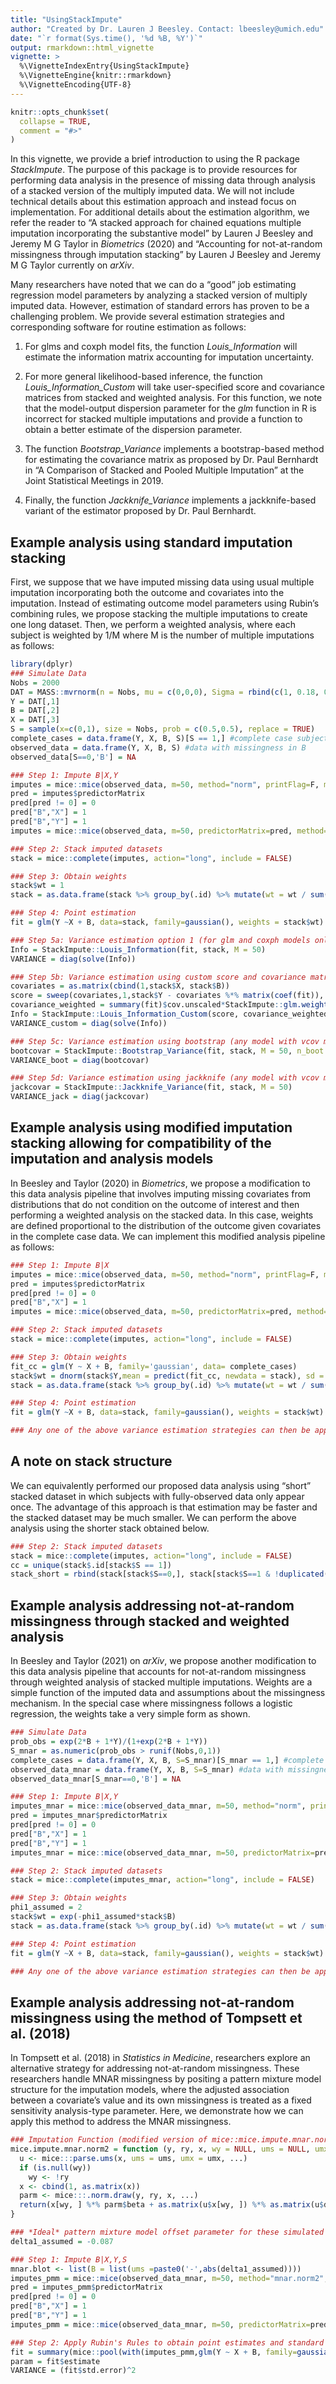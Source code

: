 ```yaml
---
title: "UsingStackImpute"
author: "Created by Dr. Lauren J Beesley. Contact: lbeesley@umich.edu"
date: "`r format(Sys.time(), '%d %B, %Y')`"
output: rmarkdown::html_vignette
vignette: >
  %\VignetteIndexEntry{UsingStackImpute}
  %\VignetteEngine{knitr::rmarkdown}
  %\VignetteEncoding{UTF-8}
---
```


```r
knitr::opts_chunk$set(
  collapse = TRUE,
  comment = "#>"
)
```



In this vignette, we provide a brief introduction to using the R package *StackImpute*. The purpose of this package is to provide resources for performing data analysis in the presence of missing data through analysis of a stacked version of the multiply imputed data. We will not include technical details about this estimation approach and instead focus on implementation. For additional details about the estimation algorithm, we refer the reader to "A stacked approach for chained equations multiple imputation incorporating the substantive model" by Lauren J Beesley and Jeremy M G Taylor in *Biometrics* (2020) and "Accounting for not-at-random missingness through imputation stacking" by Lauren J Beesley and Jeremy M G Taylor currently on *arXiv*. 

Many researchers have noted that we can do a "good" job estimating regression model parameters by analyzing a stacked version of multiply imputed data. However, estimation of standard errors has proven to be a challenging problem. We provide several estimation strategies and corresponding software for routine estimation as follows:

(1) For glms and coxph model fits, the function *Louis_Information* will estimate the information matrix accounting for imputation uncertainty. 

(2) For more general likelihood-based inference, the function *Louis_Information_Custom* will take user-specified score and covariance matrices from stacked and weighted analysis. For this function, we note that the model-output dispersion parameter for the *glm* function in R is incorrect for stacked multiple imputations and provide a  function to obtain a better estimate of the dispersion parameter.  

(3) The function *Bootstrap_Variance* implements a bootstrap-based method for estimating the covariance matrix as proposed by Dr. Paul Bernhardt in "A Comparison of Stacked and Pooled Multiple Imputation" at the Joint Statistical Meetings in 2019. 

(4) Finally, the function *Jackknife_Variance* implements a jackknife-based variant of the estimator proposed by Dr. Paul Bernhardt.

## Example analysis using standard imputation stacking 
First, we suppose that we have imputed missing data using usual multiple imputation incorporating both the outcome and covariates into the imputation. Instead of estimating outcome model parameters using Rubin's combining rules, we propose stacking the multiple imputations to create one long dataset. Then, we perform a weighted analysis, where each subject is weighted by 1/M where M is the number of multiple imputations as follows:

```r
library(dplyr)
### Simulate Data
Nobs = 2000
DAT = MASS::mvrnorm(n = Nobs, mu = c(0,0,0), Sigma = rbind(c(1, 0.18, 0.42), c(0.18, 0.09, 0.12),c(0.42, 0.12, 0.49 )))
Y = DAT[,1]
B = DAT[,2]
X = DAT[,3]
S = sample(x=c(0,1), size = Nobs, prob = c(0.5,0.5), replace = TRUE)
complete_cases = data.frame(Y, X, B, S)[S == 1,] #complete case subjects only
observed_data = data.frame(Y, X, B, S) #data with missingness in B
observed_data[S==0,'B'] = NA

### Step 1: Impute B|X,Y
imputes = mice::mice(observed_data, m=50, method="norm", printFlag=F, maxit = 1)
pred = imputes$predictorMatrix 
pred[pred != 0] = 0
pred["B","X"] = 1
pred["B","Y"] = 1
imputes = mice::mice(observed_data, m=50, predictorMatrix=pred, method="norm", printFlag=F)

### Step 2: Stack imputed datasets	
stack = mice::complete(imputes, action="long", include = FALSE)

### Step 3: Obtain weights
stack$wt = 1
stack = as.data.frame(stack %>% group_by(.id) %>% mutate(wt = wt / sum(wt)))

### Step 4: Point estimation
fit = glm(Y ~X + B, data=stack, family=gaussian(), weights = stack$wt)

### Step 5a: Variance estimation option 1 (for glm and coxph models only)
Info = StackImpute::Louis_Information(fit, stack, M = 50)
VARIANCE = diag(solve(Info))

### Step 5b: Variance estimation using custom score and covariance matrices (any model with corresponding likelihood)
covariates = as.matrix(cbind(1,stack$X, stack$B))
score = sweep(covariates,1,stack$Y - covariates %*% matrix(coef(fit)), '*')/StackImpute::glm.weighted.dispersion(fit)
covariance_weighted = summary(fit)$cov.unscaled*StackImpute::glm.weighted.dispersion(fit) 
Info = StackImpute::Louis_Information_Custom(score, covariance_weighted, stack, M = 50)
VARIANCE_custom = diag(solve(Info))

### Step 5c: Variance estimation using bootstrap (any model with vcov method)
bootcovar = StackImpute::Bootstrap_Variance(fit, stack, M = 50, n_boot = 100)
VARIANCE_boot = diag(bootcovar)

### Step 5d: Variance estimation using jackknife (any model with vcov method)
jackcovar = StackImpute::Jackknife_Variance(fit, stack, M = 50)
VARIANCE_jack = diag(jackcovar)

```


## Example analysis using modified imputation stacking allowing for compatibility of the imputation and analysis models

In Beesley and Taylor (2020) in *Biometrics*, we propose a modification to this data analysis pipeline that involves imputing missing covariates from distributions that do not condition on the outcome of interest and then performing a weighted analysis on the stacked data. In this case, weights are defined proportional to the distribution of the outcome given covariates in the complete case data. We can implement this modified analysis pipeline as follows: 

```r
### Step 1: Impute B|X
imputes = mice::mice(observed_data, m=50, method="norm", printFlag=F, maxit = 1)
pred = imputes$predictorMatrix 
pred[pred != 0] = 0
pred["B","X"] = 1
imputes = mice::mice(observed_data, m=50, predictorMatrix=pred, method="norm", printFlag=F)

### Step 2: Stack imputed datasets	
stack = mice::complete(imputes, action="long", include = FALSE)

### Step 3: Obtain weights
fit_cc = glm(Y ~ X + B, family='gaussian', data= complete_cases)
stack$wt = dnorm(stack$Y,mean = predict(fit_cc, newdata = stack), sd = sqrt(summary(fit_cc)$dispersion))
stack = as.data.frame(stack %>% group_by(.id) %>% mutate(wt = wt / sum(wt)))

### Step 4: Point estimation
fit = glm(Y ~X + B, data=stack, family=gaussian(), weights = stack$wt)

### Any one of the above variance estimation strategies can then be applied.
```




## A note on stack structure

We can equivalently performed our proposed data analysis using "short" stacked dataset in which subjects with fully-observed data only appear once. The advantage of this approach is that estimation may be faster and the stacked dataset may be much smaller. We can perform the above analysis using the shorter stack obtained below. 
```r
### Step 2: Stack imputed datasets	
stack = mice::complete(imputes, action="long", include = FALSE)
cc = unique(stack$.id[stack$S == 1])
stack_short = rbind(stack[stack$S==0,], stack[stack$S==1 & !duplicated(stack$.id),])
```



## Example analysis addressing not-at-random missingness through stacked and weighted analysis

In Beesley and Taylor (2021) on *arXiv*, we propose another modification to this data analysis pipeline that accounts for not-at-random missingness through weighted analysis of stacked multiple imputations. Weights are a simple function of the imputed data and assumptions about the missingness mechanism. In the special case where missingness follows a logistic regression, the weights take a very simple form as shown.

```r
### Simulate Data
prob_obs = exp(2*B + 1*Y)/(1+exp(2*B + 1*Y))
S_mnar = as.numeric(prob_obs > runif(Nobs,0,1))
complete_cases = data.frame(Y, X, B, S=S_mnar)[S_mnar == 1,] #complete case subjects only
observed_data_mnar = data.frame(Y, X, B, S=S_mnar) #data with missingness in B
observed_data_mnar[S_mnar==0,'B'] = NA

### Step 1: Impute B|X,Y
imputes_mnar = mice::mice(observed_data_mnar, m=50, method="norm", printFlag=F, maxit = 1)
pred = imputes_mnar$predictorMatrix 
pred[pred != 0] = 0
pred["B","X"] = 1
pred["B","Y"] = 1
imputes_mnar = mice::mice(observed_data_mnar, m=50, predictorMatrix=pred, method="norm", printFlag=F)

### Step 2: Stack imputed datasets
stack = mice::complete(imputes_mnar, action="long", include = FALSE)

### Step 3: Obtain weights
phi1_assumed = 2
stack$wt = exp(-phi1_assumed*stack$B)
stack = as.data.frame(stack %>% group_by(.id) %>% mutate(wt = wt / sum(wt)))

### Step 4: Point estimation
fit = glm(Y ~X + B, data=stack, family=gaussian(), weights = stack$wt)

### Any one of the above variance estimation strategies can then be applied.
```


## Example analysis addressing not-at-random missingness using the method of Tompsett et al. (2018)

In Tompsett et al. (2018) in *Statistics in Medicine*, researchers explore an alternative strategy for addressing not-at-random missingness. These researchers handle MNAR missingness by positing a pattern mixture model structure for the imputation models, where the adjusted association between a covariate's value and its own missingness is treated as a fixed sensitivity analysis-type parameter. Here, we demonstrate how we can apply this method to address the MNAR missingness.

<!-- results = c() -->
<!-- resultsTomp = c() -->
<!-- theta = c() -->
<!-- for(i in c(1:100)){ -->
<!-- S_mnar = as.numeric(prob_obs > runif(Nobs,0,1)) -->
<!-- fit = glm(S_mnar~X+B+Y, family = 'binomial') -->
<!-- fitTomp = glm(B~X+Y+as.numeric(1-S_mnar), family = 'gaussian') -->
<!-- fitTheta = glm(Y~X+B, family = 'gaussian') -->
<!-- results = rbind(results, as.numeric(coef(fit))) -->
<!-- resultsTomp = rbind(resultsTomp, as.numeric(coef(fitTomp))) -->
<!-- theta = rbind(theta, as.numeric(coef(fitTheta))) -->

<!-- } -->
<!-- apply(results[,2:4],2,mean) -->
<!-- apply(resultsTomp[,2:4],2,mean) -->
<!-- apply(theta[,2:3],2,mean) -->


<!-- plot(B[S_mnar == 1]) -->
<!-- points(B[S_mnar == 0], col = 'red') -->

```r
### Imputation Function (modified version of mice::mice.impute.mnar.norm())
mice.impute.mnar.norm2 = function (y, ry, x, wy = NULL, ums = NULL, umx = NULL, ...){
  u <- mice:::parse.ums(x, ums = ums, umx = umx, ...)
  if (is.null(wy))
    wy <- !ry
  x <- cbind(1, as.matrix(x))
  parm <- mice:::.norm.draw(y, ry, x, ...)
  return(x[wy, ] %*% parm$beta + as.matrix(u$x[wy, ]) %*% as.matrix(u$delta) + rnorm(sum(wy)) *parm$sigma)
}

### *Ideal* pattern mixture model offset parameter for these simulated data:
delta1_assumed = -0.087

### Step 1: Impute B|X,Y,S
mnar.blot <- list(B = list(ums =paste0('-',abs(delta1_assumed)))) 
imputes_pmm = mice::mice(observed_data_mnar, m=50, method="mnar.norm2", printFlag=F, maxit = 1, blots = mnar.blot)
pred = imputes_pmm$predictorMatrix 
pred[pred != 0] = 0
pred["B","X"] = 1
pred["B","Y"] = 1
imputes_pmm = mice::mice(observed_data_mnar, m=50, predictorMatrix=pred, method="mnar.norm2", printFlag=F, blots = mnar.blot)

### Step 2: Apply Rubin's Rules to obtain point estimates and standard errors
fit = summary(mice::pool(with(imputes_pmm,glm(Y ~ X + B, family=gaussian()))))
param = fit$estimate
VARIANCE = (fit$std.error)^2
```

